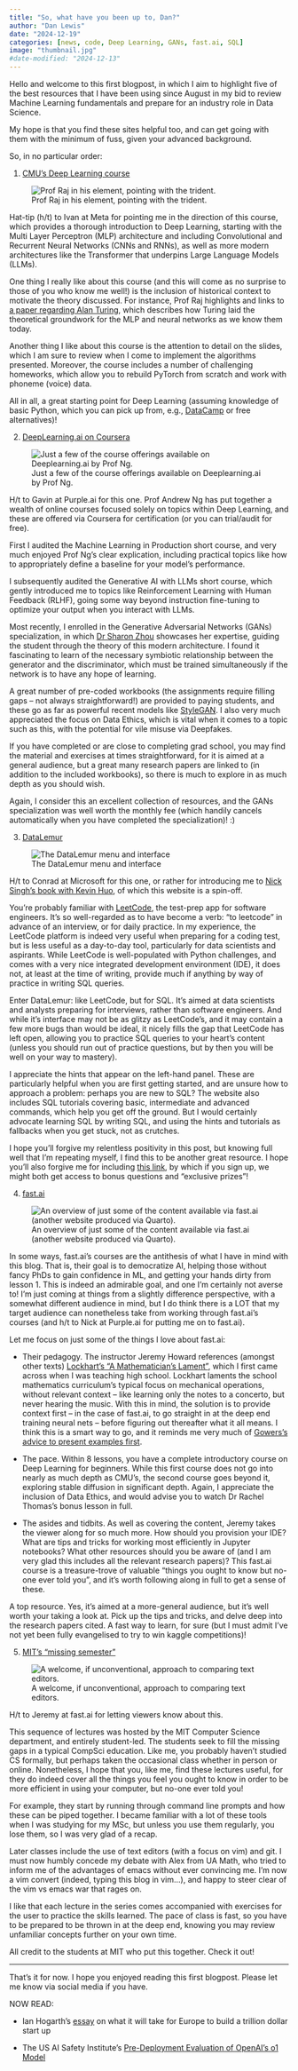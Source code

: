```yaml
---
title: "So, what have you been up to, Dan?"
author: "Dan Lewis"
date: "2024-12-19"
categories: [news, code, Deep Learning, GANs, fast.ai, SQL]
image: "thumbnail.jpg"
#date-modified: "2024-12-13"
---
```

Hello and welcome to this first blogpost, in which I aim to highlight five of the best resources that I have been using since August in my bid to review Machine Learning fundamentals and prepare for an industry role in Data Science.

My hope is that you find these sites helpful too, and can get going with them with the minimum of fuss, given your advanced background.

So, in no particular order:

1) [CMU's Deep Learning course](https://deeplearning.cs.cmu.edu/F24/index.html "CMU") 

![Prof Raj in his element, pointing with the trident.](CMU.png "CMU")

Hat-tip (h/t) to Ivan at Meta for pointing me in the direction of this course, which provides a thorough introduction to Deep Learning, starting with the Multi Layer Perceptron (MLP) architecture and including Convolutional and Recurrent Neural Networks (CNNs and RNNs), as well as more modern architectures like the Transformer that underpins Large Language Models (LLMs).

One thing I really like about this course (and this will come as no surprise to those of you who know me well!) is the inclusion of historical context to motivate the theory discussed. For instance, Prof Raj highlights and links to [a paper regarding Alan Turing](https://www.alanturing.net/turing_archive/pages/pub/turing3/turing3.pdf), which describes how Turing laid the theoretical groundwork for the MLP and neural networks as we know them today.

Another thing I like about this course is the attention to detail on the slides, which I am sure to review when I come to implement the algorithms presented. Moreover, the course includes a number of challenging homeworks, which allow you to rebuild PyTorch from scratch and work with phoneme (voice) data.

All in all, a great starting point for Deep Learning (assuming knowledge of basic Python, which you can pick up from, e.g., [DataCamp](https://app.datacamp.com/learn/) or free alternatives)!

2) [DeepLearning.ai on Coursera](https://www.deeplearning.ai/)

![Just a few of the course offerings available on Deeplearning.ai by Prof Ng.](Coursera.png "Coursera")

H/t to Gavin at Purple.ai for this one. Prof Andrew Ng has put together a wealth of online courses focused solely on topics within Deep Learning, and these are offered via Coursera for certification (or you can trial/audit for free).

First I audited the Machine Learning in Production short course, and very much enjoyed Prof Ng's clear explication, including practical topics like how to appropriately define a baseline for your model's performance.

I subsequently audited the Generative AI with LLMs short course, which gently introduced me to topics like Reinforcement Learning with Human Feedback (RLHF), going some way beyond instruction fine-tuning to optimize your output when you interact with LLMs.

Most recently, I enrolled in the Generative Adversarial Networks (GANs) specialization, in which [Dr Sharon Zhou](https://sharonzhou.me/) showcases her expertise, guiding the student through the theory of this modern architecture. I found it fascinating to learn of the necessary symbiotic relationship between the generator and the discriminator, which must be trained simultaneously if the network is to have any hope of learning. 

A great number of pre-coded workbooks (the assignments require filling gaps -- not always straightforward!) are provided to paying students, and these go as far as powerful recent models like [StyleGAN](http://arxiv.org/abs/1812.04948). I also very much appreciated the focus on Data Ethics, which is vital when it comes to a topic such as this, with the potential for vile misuse via Deepfakes.

If you have completed or are close to completing grad school, you may find the material and exercises at times straightforward, for it is aimed at a general audience, but a great many research papers are linked to (in addition to the included workbooks), so there is much to explore in as much depth as you should wish.

Again, I consider this an excellent collection of resources, and the GANs specialization was well worth the monthly fee (which handily cancels automatically when you have completed the specialization)! :)

3) [DataLemur](https://datalemur.com/ "DataLemur")

![The DataLemur menu and interface](DataLemur.png "DataLemur")

H/t to Conrad at Microsoft for this one, or rather for introducing me to [Nick Singh's book with Kevin Huo](https://www.amazon.com/dp/0578973839?&linkCode=sl1&tag=datalemur-20&linkId=be42c7443fa05a3c9d783fee4e6f4762&language=en_US&ref_=as_li_ss_tl), of which this website is a spin-off.

You're probably familiar with [LeetCode](https://leetcode.com/), the test-prep app for software engineers. It's so well-regarded as to have become a verb: "to leetcode" in advance of an interview, or for daily practice. In my experience, the LeetCode platform is indeed very useful when preparing for a coding test, but is less useful as a day-to-day tool, particularly for data scientists and aspirants. While LeetCode is well-populated with Python challenges, and comes with a very nice integrated development environment (IDE), it does not, at least at the time of writing, provide much if anything by way of practice in writing SQL queries.

Enter DataLemur: like LeetCode, but for SQL. It's aimed at data scientists and analysts preparing for interviews, rather than software engineers. And while it's interface may not be as glitzy as LeetCode's, and it may contain a few more bugs than would be ideal, it nicely fills the gap that LeetCode has left open, allowing you to practice SQL queries to your heart's content (unless you should run out of practice questions, but by then you will be well on your way to mastery). 

I appreciate the hints that appear on the left-hand panel. These are particularly helpful when you are first getting started, and are unsure how to approach a problem: perhaps you are new to SQL? The website also includes SQL tutorials covering basic, intermediate and advanced commands, which help you get off the ground. But I would certainly advocate learning SQL by writing SQL, and using the hints and tutorials as fallbacks when you get stuck, not as crutches.

I hope you'll forgive my relentless positivity in this post, but knowing full well that I'm repeating myself, I find this to be another great resource. I hope you'll also forgive me for including [this link](https://datalemur.com?referralCode=rbrbEbMW), by which if you sign up, we might both get access to bonus questions and "exclusive prizes"!

4) [fast.ai](https://course.fast.ai/ "fast.ai")

![An overview of just some of the content available via fast.ai (another website produced via Quarto).](fastai.png "fastai")

In some ways, fast.ai's courses are the antithesis of what I have in mind with this blog. That is, their goal is to democratize AI, helping those without fancy PhDs to gain confidence in ML, and getting your hands dirty from lesson 1. This is indeed an admirable goal, and one I'm certainly not averse to! I'm just coming at things from a slightly difference perspective, with a somewhat different audience in mind, but I do think there is a LOT that my target audience can nonetheless take from working through fast.ai's courses (and h/t to Nick at Purple.ai for putting me on to fast.ai).

Let me focus on just some of the things I love about fast.ai:

- Their pedagogy. The instructor Jeremy Howard references (amongst other texts) [Lockhart's "A Mathematician's Lament"](https://www.goodreads.com/book/show/6232657-a-mathematician-s-lament), which I first came across when I was teaching high school. Lockhart laments the school mathematics curriculum's typical focus on mechanical operations, without relevant context -- like learning only the notes to a concerto, but never hearing the music. With this in mind, the solution is to provide context first -- in the case of fast.ai, to go straight in at the deep end training neural nets -- before figuring out thereafter what it all means. I think this is a smart way to go, and it reminds me very much of [Gowers's advice to present examples first](https://gowers.wordpress.com/2007/10/19/my-favourite-pedagogical-principle-examples-first/).

- The pace. Within 8 lessons, you have a complete introductory course on Deep Learning for beginners. While this first course does not go into nearly as much depth as CMU's, the second course goes beyond it, exploring stable diffusion in significant depth. Again, I appreciate the inclusion of Data Ethics, and would advise you to watch Dr Rachel Thomas's bonus lesson in full.

- The asides and tidbits. As well as covering the content, Jeremy takes the viewer along for so much more. How should you provision your IDE? What are tips and tricks for working most efficiently in Jupyter notebooks? What other resources should you be aware of (and I am very glad this includes all the relevant research papers)? This fast.ai course is a treasure-trove of valuable "things you ought to know but no-one ever told you", and it's worth following along in full to get a sense of these.

A top resource. Yes, it's aimed at a more-general audience, but it's well worth your taking a look at. Pick up the tips and tricks, and delve deep into the research papers cited. A fast way to learn, for sure (but I must admit I've not yet been fully evangelised to try to win kaggle competitions)!

5) [MIT's "missing semester"](https://missing.csail.mit.edu/)

![A welcome, if unconventional, approach to comparing text editors.](missing.png "missing")

H/t to Jeremy at fast.ai for letting viewers know about this.

This sequence of lectures was hosted by the MIT Computer Science department, and entirely student-led. The students seek to fill the missing gaps in a typical CompSci education. Like me, you probably haven't studied CS formally, but perhaps taken the occasional class whether in person or online. Nonetheless, I hope that you, like me, find these lectures useful, for they do indeed cover all the things you feel you ought to know in order to be more efficient in using your computer, but no-one ever told you!

For example, they start by running through command line prompts and how these can be piped together. I became familiar with a lot of these tools when I was studying for my MSc, but unless you use them regularly, you lose them, so I was very glad of a recap.

Later classes include the use of text editors (with a focus on vim) and git. I must now humbly concede my debate with Alex from UA Math, who tried to inform me of the advantages of emacs without ever convincing me. I'm now a vim convert (indeed, typing this blog in vim...), and happy to steer clear of the vim vs emacs war that rages on.

I like that each lecture in the series comes accompanied with exercises for the user to practice the skills learned. The pace of class is fast, so you have to be prepared to be thrown in at the deep end, knowing you may review unfamiliar concepts further on your own time.

All credit to the students at MIT who put this together. Check it out!

---

That's it for now. I hope you enjoyed reading this first blogpost. Please let me know via social media if you have.

NOW READ: 

- Ian Hogarth's [essay](https://www.ianhogarth.com/blog/2024/12/18/how-can-europe-build-its-first-trillion-dollar-start-up) on what it will take for Europe to build a trillion dollar start up

- The US AI Safety Institute's [Pre-Deployment Evaluation of OpenAI’s o1 Model](https://www.aisi.gov.uk/work/pre-deployment-evaluation-of-openais-o1-model)
